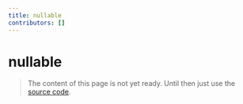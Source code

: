 ```yaml
---
title: nullable
contributors: []
---
```


# nullable

> The content of this page is not yet ready. Until then just use the [source code](https://github.com/fabian-hiller/valibot/blob/main/library/src/schemas/nullable/nullable.ts).
